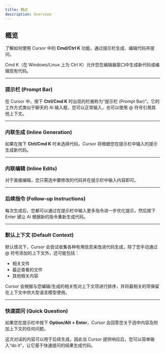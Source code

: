 ```yaml
---
title: 概述
description: Overview
---
```


## 概览

了解如何使用 Cursor 中的 **Cmd/Ctrl K** 功能，通过提示栏生成、编辑代码并提问。

Cmd K（在 Windows/Linux 上为 Ctrl K）允许您在编辑器窗口中生成新代码或编辑现有代码。

---

### 提示栏 (Prompt Bar)

在 Cursor 中，按下 **Ctrl/Cmd K** 时出现的栏被称为“提示栏 (Prompt Bar)”。它的工作方式类似于聊天的 AI 输入框，您可以正常输入，也可以使用 @ 符号引用其他上下文。

---

### 内联生成 (Inline Generation)

如果在按下 **Ctrl/Cmd K** 时未选择代码，Cursor 将根据您在提示栏中输入的提示生成新代码。

---

### 内联编辑 (Inline Edits)

对于直接编辑，您只需选中要修改的代码并在提示栏中输入内容即可。

---

### 后续指令 (Follow-up Instructions)

每次生成后，您都可以通过在提示栏中输入更多指令进一步优化提示，然后按下 Enter 键让 AI 根据新的指令重新生成代码。

---

### 默认上下文 (Default Context)

默认情况下，Cursor 会尝试收集各种有用信息来改进代码生成，除了您手动通过 @ 符号添加的上下文外，还可能包括：

- 相关文件  
- 最近查看的文件  
- 其他相关内容  

Cursor 会根据与您编辑/生成的相关性对上下文项进行排序，并将最相关的项保留在上下文中供大型语言模型使用。

---

### 快速提问 (Quick Question)

如果您在提示栏中按下 **Option/Alt + Enter**，Cursor 会回答您关于选中内容及附加上下文的任何问题。

这次对话的内容可以用于后续生成，因此当 Cursor 提供响应后，您可以简单输入“do it”，让它基于快速提问的结果生成代码。